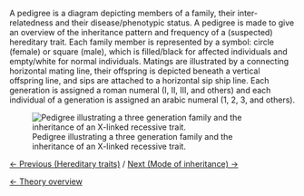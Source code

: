 A pedigree is a diagram depicting members of a family, their inter-relatedness and their disease/phenotypic status. A pedigree is made to give an overview of the inheritance pattern and frequency of a (suspected) hereditary trait.
Each family member is represented by a symbol: circle (female) or square (male), which is filled/black for affected individuals and empty/white for normal individuals. Matings are illustrated by a connecting horizontal mating line, their offspring is depicted beneath a vertical offspring line, and sips are attached to a horizontal sip ship line. Each generation is assigned a roman numeral (I, II, III, and others) and each individual of a generation is assigned an arabic numeral (1, 2, 3, and others).



[[File:Pedigree wiki.jpg|frame|Pedigree illustrating a three generation family and the inheritance of an X-linked recessive trait.]]




[[Hereditary traits|&larr; Previous (Hereditary traits)]] / [[Mode of inheritance|Next (Mode of inheritance) &rarr;]]


[[Animal Genetics|&larr; Theory overview]]